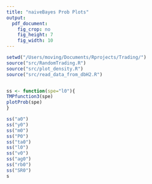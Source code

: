 ```yaml
---
title: "naiveBayes Prob Plots"
output: 
  pdf_document: 
    fig_crop: no
    fig_height: 7
    fig_width: 10
---
```


```r
setwd("/Users/moving/Documents/Rprojects/Trading/")
source("src/RandomTrading.R")
source("src/plot_density.R")
source("src/read_data_from_dbH2.R")


ss <- function(spe="l0"){
TMPfunction3(spe)
plotProb(spe)
}

ss("a0")
ss("y0")
ss("m0")
ss("P0")
ss("ta0")
ss("l0")
ss("v0")
ss("ag0")
ss("rb0")
ss("SR0")
s



```


